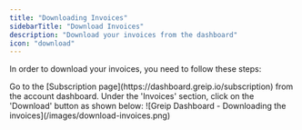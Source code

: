 ```yaml
---
title: "Downloading Invoices"
sidebarTitle: "Download Invoices"
description: "Download your invoices from the dashboard"
icon: "download"
---
```


In order to download your invoices, you need to follow these steps:

<Steps>
  <Step title="First Step">
    Go to the [Subscription page](https://dashboard.greip.io/subscription) from
    the account dashboard.
  </Step>
  <Step title="Second Step">
    Under the 'Invoices' section, click on the 'Download' button as shown below:
    <Frame caption="Greip Dashboard - Downloading the invoices">
      ![Greip Dashboard - Downloading the
      invoices](/images/download-invoices.png)
    </Frame>
  </Step>
</Steps>
